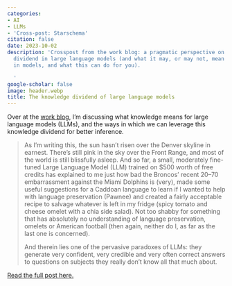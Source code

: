 ```yaml
---
categories:
- AI
- LLMs
- 'Cross-post: Starschema'
citation: false
date: 2023-10-02
description: 'Crosspost from the work blog: a pragmatic perspective on the knowledge
  dividend in large language models (and what it may, or may not, mean for knowledge
  in models, and what this can do for you).

  '
google-scholar: false
image: header.webp
title: The knowledge dividend of large language models
---
```


Over at the [work blog](https://medium.com/starschema-blog), I'm discussing what knowledge means for large language models (LLMs), and the ways in which we can leverage this knowledge dividend for better inference.

> As I’m writing this, the sun hasn’t risen over the Denver skyline in earnest. There’s still pink in the sky over the Front Range, and most of the world is still blissfully asleep. And so far, a small, moderately fine-tuned Large Language Model (LLM) trained on $500 worth of free credits has explained to me just how bad the Broncos’ recent 20–70 embarrassment against the Miami Dolphins is (very), made some useful suggestions for a Caddoan language to learn if I wanted to help with language preservation (Pawnee) and created a fairly acceptable recipe to salvage whatever is left in my fridge (spicy tomato and cheese omelet with a chia side salad). Not too shabby for something that has absolutely no understanding of language preservation, omelets or American football (then again, neither do I, as far as the last one is concerned).
>
> And therein lies one of the pervasive paradoxes of LLMs: they generate very confident, very credible and very often correct answers to questions on subjects they really don’t know all that much about.

[Read the full post here.](https://medium.com/starschema-blog/the-knowledge-dividend-of-llms-a-pragmatic-perspective-79e8f8fb0686)
